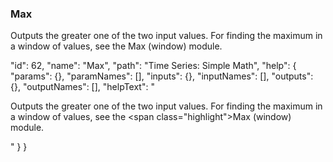 ### Max

Outputs the greater one of the two input values. For finding the maximum in a window of values, see the <span class="highlight">Max (window)</span> module.










  "id": 62,
  "name": "Max",
  "path": "Time Series: Simple Math",
  "help": {
    "params": {},
    "paramNames": [],
    "inputs": {},
    "inputNames": [],
    "outputs": {},
    "outputNames": [],
    "helpText": "<p>Outputs the greater one of the two input values. For finding the maximum in a window of values, see the <span class=\"highlight\">Max (window)</span> module.</p>"
  }
}